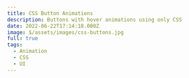 ---
title: CSS Button Animations
description: Buttons with hover animations using only CSS
date: 2022-06-22T17:14:18.000Z
image: $/assets/images/css-buttons.jpg
full: true
tags:
  - Animation
  - CSS
  - UI
---


<CodePen hash="GRQojxY" user="Sillvva" title="CSS Button Animations" height={700} />